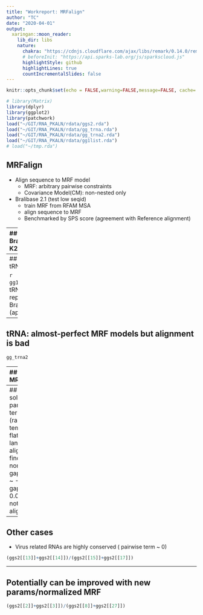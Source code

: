 ```yaml
---
title: "Workreport: MRFalign"
author: "TC"
date: "2020-04-01"
output:
  xaringan::moon_reader:
    lib_dir: libs
    nature:
      chakra: "https://cdnjs.cloudflare.com/ajax/libs/remark/0.14.0/remark.min.js"
      # beforeInit: "https://api.sparks-lab.org/js/sparkscloud.js"
      highlightStyle: github
      highlightLines: true
      countIncrementalSlides: false
---
```


```r
knitr::opts_chunk$set(echo = FALSE,warning=FALSE,message=FALSE, cache= TRUE, fig.align="center", fig.height=5, fig.width=9)

# library(Matrix)
library(dplyr)
library(ggplot2)
library(patchwork)
load("~/GIT/RNA_PKALN/rdata/ggs2.rda")
load("~/GIT/RNA_PKALN/rdata/gg_trna.rda")
load("~/GIT/RNA_PKALN/rdata/gg_trna2.rda")
load("~/GIT/RNA_PKALN/rdata/gg1list.rda")
# load("~/tmp.rda")

```

## MRFalign

- Align sequence to MRF model
    - MRF: arbitrary pairwise constraints
    - Covariance Model(CM): non-nested only 

- Bralibase 2.1 (test low seqid)
   - train MRF from RFAM MSA
   - align sequence to MRF
   - Benchmarked by SPS score (agreement with Reference alignment)

---
## Bralibase_2.1 K2

.pull-left[
#### MRFalign vs CMalign(infernal)
```r
gg1list$gg1_all
```
]

.pull-right[
#### PK-free style alignment methods
```r
knitr::include_graphics("https://i.loli.net/2020/04/15/Xein5grtP9WTMo1.png")
```
- SPARSE (Bioinformatics, 2015)
- LocARNA (2007, 2012)
- RAF (2008)
]

---
## Without tRNA

```r
gg1list$gg1
```
- tRNA over-represent in Bralibase2.1 (apsi < 50)

---
## tRNA: almost-perfect MRF models but alignment is bad


```r
gg_trna2
```

---
## tRNA MRFalign 
```r
gg_trna$gg1+
    scale_y_continuous(breaks=seq(0,1,0.1))
```

```r

df=data.table::fread(
"
name       weight_single weight_pair
mrfaln     1.0             1.0
mrfaln_OPT 0             0.1
"
)

knitr::kable(df,format = "html",
             caption = "Param optimized by Gridsearch")
```


---
## Issues to solve
- MRF params(energy terms) requires (raise temperature) to flattern energy landscape for alignment.
    - find a way for normalization.
- gap_opening(-1 ~ -5) & gap_extension(0 0.001 0.1) does not 
affect alignment much

---
## Other cases

- Virus related RNAs are highly conserved ( pairwise term ~ 0)


```r
(ggs2[[13]]+ggs2[[14]])/(ggs2[[15]]+ggs2[[17]])
```

---
## Potentially can be improved with new params/normalized MRF

```r
(ggs2[[2]]+ggs2[[3]])/(ggs2[[8]]+ggs2[[27]])
```





